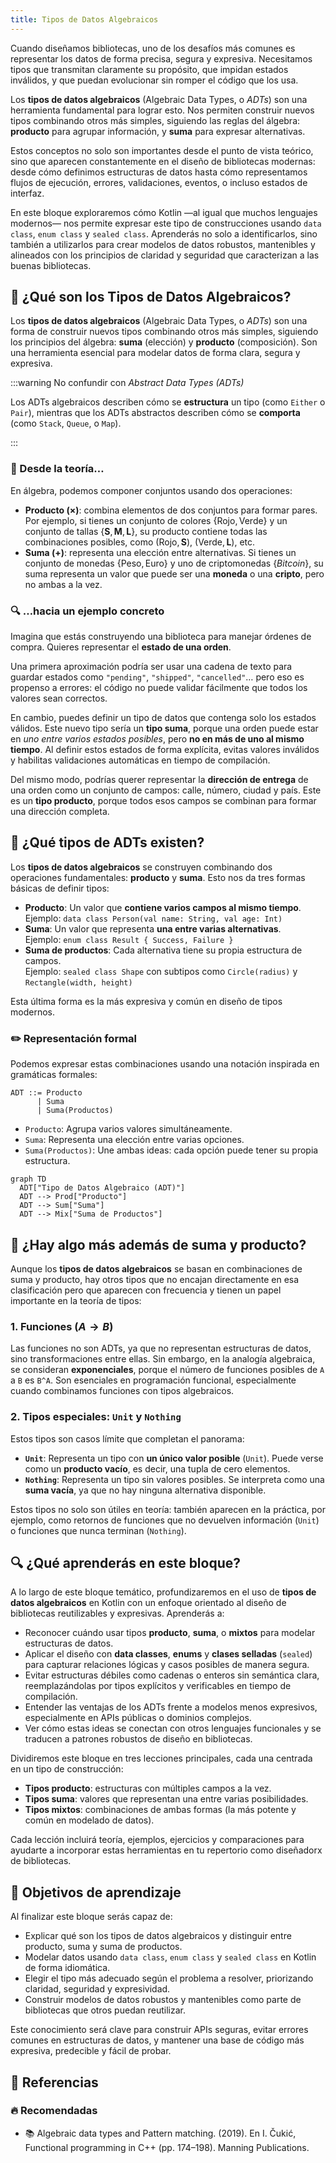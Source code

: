 ```yaml
---
title: Tipos de Datos Algebraicos
---
```


<ReadingTime />

Cuando diseñamos bibliotecas, uno de los desafíos más comunes es representar los datos de forma precisa, segura y expresiva. Necesitamos tipos que transmitan claramente su propósito, que impidan estados inválidos, y que puedan evolucionar sin romper el código que los usa.

Los **tipos de datos algebraicos** (Algebraic Data Types, o *ADTs*) son una herramienta fundamental para lograr esto. Nos permiten construir nuevos tipos combinando otros más simples, siguiendo las reglas del álgebra: **producto** para agrupar información, y **suma** para expresar alternativas.

Estos conceptos no solo son importantes desde el punto de vista teórico, sino que aparecen constantemente en el diseño de bibliotecas modernas: desde cómo definimos estructuras de datos hasta cómo representamos flujos de ejecución, errores, validaciones, eventos, o incluso estados de interfaz.

En este bloque exploraremos cómo Kotlin —al igual que muchos lenguajes modernos— nos permite expresar este tipo de construcciones usando `data class`, `enum class` y `sealed class`. Aprenderás no solo a identificarlos, sino también a utilizarlos para crear modelos de datos robustos, mantenibles y alineados con los principios de claridad y seguridad que caracterizan a las buenas bibliotecas.

## 🧩 ¿Qué son los Tipos de Datos Algebraicos?

Los **tipos de datos algebraicos** (Algebraic Data Types, o *ADTs*) son una forma de construir nuevos tipos combinando otros más simples, siguiendo los principios del álgebra: **suma** (elección) y **producto** (composición). Son una herramienta esencial para modelar datos de forma clara, segura y expresiva.

:::warning No confundir con *Abstract Data Types (ADTs)*

Los ADTs algebraicos describen cómo se **estructura** un tipo (como `Either` o `Pair`), mientras que los ADTs abstractos describen cómo se **comporta** (como `Stack`, `Queue`, o `Map`).

:::

### 🧠 Desde la teoría…

En álgebra, podemos componer conjuntos usando dos operaciones:

- **Producto ($\times$)**: combina elementos de dos conjuntos para formar pares. Por ejemplo, si tienes un conjunto de colores $\{\text{Rojo}, \text{Verde}\}$ y un conjunto de tallas $\{ \mathbf{S}, \mathbf{M}, \mathbf{L} \}$, su producto contiene todas las combinaciones posibles, como $\left(\text{Rojo},\, \mathbf{S}\right)$, $\left( \text{Verde},\, \mathbf{L} \right)$, etc.
- **Suma ($+$)**: representa una elección entre alternativas. Si tienes un conjunto de monedas $\{ \text{Peso}, \text{Euro} \}$ y uno de criptomonedas $\{ Bitcoin \}$, su suma representa un valor que puede ser una **moneda** o una **cripto**, pero no ambas a la vez.

### 🔍 …hacia un ejemplo concreto

Imagina que estás construyendo una biblioteca para manejar órdenes de compra. Quieres representar el **estado de una orden**.

Una primera aproximación podría ser usar una cadena de texto para guardar estados como `"pending"`, `"shipped"`, `"cancelled"`… pero eso es propenso a errores: el código no puede validar fácilmente que todos los valores sean correctos.

En cambio, puedes definir un tipo de datos que contenga solo los estados válidos. Este nuevo tipo sería un **tipo suma**, porque una orden puede estar en *uno entre varios estados posibles*, pero **no en más de uno al mismo tiempo**. Al definir estos estados de forma explícita, evitas valores inválidos y habilitas validaciones automáticas en tiempo de compilación.

Del mismo modo, podrías querer representar la **dirección de entrega** de una orden como un conjunto de campos: calle, número, ciudad y país. Este es un **tipo producto**, porque todos esos campos se combinan para formar una dirección completa.

## 🧩 ¿Qué tipos de ADTs existen?

Los **tipos de datos algebraicos** se construyen combinando dos operaciones fundamentales: **producto** y **suma**. Esto nos da tres formas básicas de definir tipos:

- **Producto**: Un valor que **contiene varios campos al mismo tiempo**.  
  Ejemplo: `data class Person(val name: String, val age: Int)`
- **Suma**: Un valor que representa **una entre varias alternativas**.  
  Ejemplo: `enum class Result { Success, Failure }`
- **Suma de productos**: Cada alternativa tiene su propia estructura de campos.  
  Ejemplo: `sealed class Shape` con subtipos como `Circle(radius)` y `Rectangle(width, height)`

Esta última forma es la más expresiva y común en diseño de tipos modernos.

### ✏️ Representación formal

Podemos expresar estas combinaciones usando una notación inspirada en gramáticas formales:

```text
ADT ::= Producto
      | Suma
      | Suma(Productos)
```

- `Producto`: Agrupa varios valores simultáneamente.  
- `Suma`: Representa una elección entre varias opciones.  
- `Suma(Productos)`: Une ambas ideas: cada opción puede tener su propia estructura.

```mermaid
graph TD
  ADT["Tipo de Datos Algebraico (ADT)"]
  ADT --> Prod["Producto"]
  ADT --> Sum["Suma"]
  ADT --> Mix["Suma de Productos"]
```

## 🤔 ¿Hay algo más además de suma y producto?

Aunque los **tipos de datos algebraicos** se basan en combinaciones de suma y producto, hay otros tipos que no encajan directamente en esa clasificación pero que aparecen con frecuencia y tienen un papel importante en la teoría de tipos:

### 1. Funciones ($A \to B$)

Las funciones no son ADTs, ya que no representan estructuras de datos, sino transformaciones entre ellas. Sin embargo, en la analogía algebraica, se consideran **exponenciales**, porque el número de funciones posibles de `A` a `B` es `B^A`. Son esenciales en programación funcional, especialmente cuando combinamos funciones con tipos algebraicos.

### 2. Tipos especiales: `Unit` y `Nothing`

Estos tipos son casos límite que completan el panorama:

- **`Unit`**: Representa un tipo con **un único valor posible** (`Unit`). Puede verse como un **producto vacío**, es decir, una tupla de cero elementos.
- **`Nothing`**: Representa un tipo sin valores posibles. Se interpreta como una **suma vacía**, ya que no hay ninguna alternativa disponible.

Estos tipos no solo son útiles en teoría: también aparecen en la práctica, por ejemplo, como retornos de funciones que no devuelven información (`Unit`) o funciones que nunca terminan (`Nothing`).

## 🔍 ¿Qué aprenderás en este bloque?

A lo largo de este bloque temático, profundizaremos en el uso de **tipos de datos algebraicos** en Kotlin con un enfoque orientado al diseño de bibliotecas reutilizables y expresivas. Aprenderás a:

- Reconocer cuándo usar tipos **producto**, **suma**, o **mixtos** para modelar estructuras de datos.
- Aplicar el diseño con **data classes**, **enums** y **clases selladas** (`sealed`) para capturar relaciones lógicas y casos posibles de manera segura.
- Evitar estructuras débiles como cadenas o enteros sin semántica clara, reemplazándolas por tipos explícitos y verificables en tiempo de compilación.
- Entender las ventajas de los ADTs frente a modelos menos expresivos, especialmente en APIs públicas o dominios complejos.
- Ver cómo estas ideas se conectan con otros lenguajes funcionales y se traducen a patrones robustos de diseño en bibliotecas.

Dividiremos este bloque en tres lecciones principales, cada una centrada en un tipo de construcción:

- **Tipos producto**: estructuras con múltiples campos a la vez.
- **Tipos suma**: valores que representan una entre varias posibilidades.
- **Tipos mixtos**: combinaciones de ambas formas (la más potente y común en modelado de datos).

Cada lección incluirá teoría, ejemplos, ejercicios y comparaciones para ayudarte a incorporar estas herramientas en tu repertorio como diseñadorx de bibliotecas.

## 🎯 Objetivos de aprendizaje

Al finalizar este bloque serás capaz de:

- Explicar qué son los tipos de datos algebraicos y distinguir entre producto, suma y suma de productos.
- Modelar datos usando `data class`, `enum class` y `sealed class` en Kotlin de forma idiomática.
- Elegir el tipo más adecuado según el problema a resolver, priorizando claridad, seguridad y expresividad.
- Construir modelos de datos robustos y mantenibles como parte de bibliotecas que otros puedan reutilizar.

Este conocimiento será clave para construir APIs seguras, evitar errores comunes en estructuras de datos, y mantener una base de código más expresiva, predecible y fácil de probar.

## 📖 Referencias

### 🔥 Recomendadas

- 📚 Algebraic data types and Pattern matching. (2019). En I. Čukić, Functional programming in C++ (pp. 174–198). Manning Publications.
